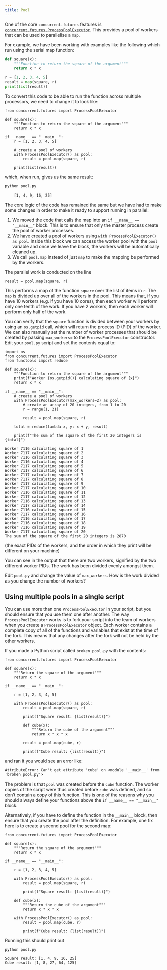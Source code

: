```yaml
---
title: Pool
---
```



One of the core `concurrent.futures` features is [`concurrent.futures.ProcessPoolExecutor`](https://docs.python.org/3/library/concurrent.futures.html#processpoolexecutor). This provides a pool of workers that can be used to parallelise a `map`.

For example, we have been working with examples like the following which run using the serial map function:


```python
def square(x):
    """Function to return the square of the argument"""
    return x * x

r = [1, 2, 3, 4, 5]
result = map(square, r)
print(list(result))
```


To convert this code to be able to run the function across multiple processors, we need to change it to look like:


```.python
from concurrent.futures import ProcessPoolExecutor

def square(x):
    """Function to return the square of the argument"""
    return x * x

if __name__ == "__main__":
    r = [1, 2, 3, 4, 5]
    
    # create a pool of workers
    with ProcessPoolExecutor() as pool:
        result = pool.map(square, r)

    print(list(result))
```


which, when run, gives us the same result:


```bash
python pool.py
```
```
    [1, 4, 9, 16, 25]
```

The core logic of the code has remained the same but we have had to make some changes in order to make it ready to support running in parallel:

1. We moved the code that calls the map into an `if __name__ == "__main__"` block. This is to ensure that only the master process create the pool of worker processes.
2. We have created a pool of workers using `with ProcessPoolExecutor() as pool`. Inside this block we can access the worker pool with the `pool` variable and once we leave the block, the workers will be automatically cleaned up.
3. We call `pool.map` instead of just `map` to make the mapping be performed by the workers.

The parallel work is conducted on the line

```.python
result = pool.map(square, r)
```

This performs a map of the function `square` over the list of items in `r`. The `map` is divided up over all of the workers in the pool. This means that, if you have 10 workers (e.g. if you have 10 cores), then each worker will perform only one tenth of the work. If you have 2 workers, then each worker will perform only half of the work.

You can verify that the `square` function is divided between your workers by using an `os.getpid` call, which will return the process ID (PID) of the worker. We can also manually set the number of worker processes that should be created by passing `max_workers=` to the `ProcessPoolExecutor` constructor. Edit your `pool.py` script and set the contents equal to:


```.python
import os
from concurrent.futures import ProcessPoolExecutor
from functools import reduce

def square(x):
    """Function to return the square of the argument"""
    print(f"Worker {os.getpid()} calculating square of {x}")
    return x * x

if __name__ == "__main__":
    # create a pool of workers
    with ProcessPoolExecutor(max_workers=2) as pool:
        # create an array of 20 integers, from 1 to 20
        r = range(1, 21)

        result = pool.map(square, r)

    total = reduce(lambda x, y: x + y, result)

    print(f"The sum of the square of the first 20 integers is {total}")
```

    Worker 7116 calculating square of 1
    Worker 7117 calculating square of 2
    Worker 7116 calculating square of 3
    Worker 7116 calculating square of 4
    Worker 7117 calculating square of 5
    Worker 7117 calculating square of 6
    Worker 7117 calculating square of 7
    Worker 7117 calculating square of 8
    Worker 7117 calculating square of 9
    Worker 7117 calculating square of 10
    Worker 7116 calculating square of 11
    Worker 7117 calculating square of 12
    Worker 7116 calculating square of 13
    Worker 7117 calculating square of 14
    Worker 7116 calculating square of 15
    Worker 7117 calculating square of 16
    Worker 7116 calculating square of 17
    Worker 7116 calculating square of 18
    Worker 7116 calculating square of 19
    Worker 7117 calculating square of 20
    The sum of the square of the first 20 integers is 2870



(the exact PIDs of the workers, and the order in which they print will be different on your machine)

You can see in the output that there are two workers, signified by the two different worker PIDs. The work has been divided evenly amongst them.



::: {#exampleN .callout-note icon=false title='Exercise'}
Edit `pool.py` and change the value of `max_workers`. How is the work divided as you change the number of workers?
:::


## Using multiple pools in a single script

You can use more than one `ProcessPoolExecutor` in your script, but you should ensure that you use them one after another. The way `ProcessPoolExecutor` works is to fork your script into the team of workers when you create a `ProcessPoolExecutor` object. Each worker contains a complete copy of all of the functions and variables that exist at the time of the fork. This means that any changes after the fork will not be held by the other workers.

If you made a Python script called `broken_pool.py` with the contents:


```.python
from concurrent.futures import ProcessPoolExecutor

def square(x):
    """Return the square of the argument"""
    return x * x

if __name__ == "__main__":

    r = [1, 2, 3, 4, 5]

    with ProcessPoolExecutor() as pool:
        result = pool.map(square, r)

        print(f"Square result: {list(result)}")

        def cube(x):
            """Return the cube of the argument"""
            return x * x * x

        result = pool.map(cube, r)

        print(f"Cube result: {list(result)}")
```


and ran it you would see an error like:

```
AttributeError: Can't get attribute 'cube' on <module '__main__' from 'broken_pool.py'>
```

The problem is that `pool` was created before the `cube` function. The worker copies of the script were thus created before `cube` was defined, and so don’t contain a copy of this function. This is one of the reasons why you should always define your functions above the `if __name__ == "__main__"` block.

Alternatively, if you have to define the function in the `__main__` block, then ensure that you create the pool after the definition. For example, one fix here is to create a second pool for the second map:


```.python
from concurrent.futures import ProcessPoolExecutor

def square(x):
    """Return the square of the argument"""
    return x * x

if __name__ == "__main__":

    r = [1, 2, 3, 4, 5]

    with ProcessPoolExecutor() as pool:
        result = pool.map(square, r)

        print(f"Square result: {list(result)}")

    def cube(x):
        """Return the cube of the argument"""
        return x * x * x

    with ProcessPoolExecutor() as pool:
        result = pool.map(cube, r)

        print(f"Cube result: {list(result)}")
```


Running this should print out


```bash
python pool.py
```

    Square result: [1, 4, 9, 16, 25]
    Cube result: [1, 8, 27, 64, 125]

